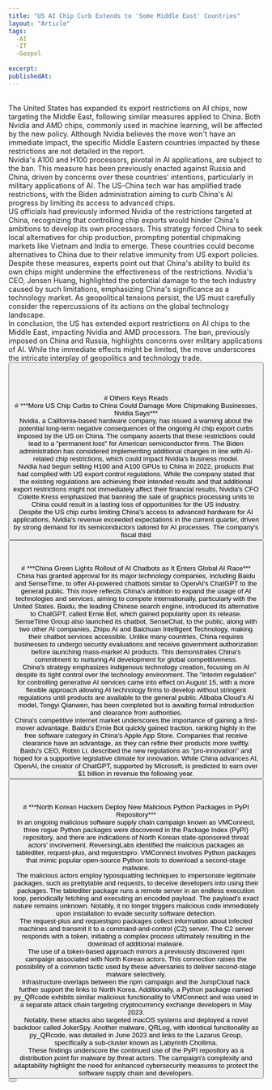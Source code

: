 ```yaml
---
title: "US AI Chip Curb Extends to 'Some Middle East' Countries"
layout: "Article"
tags:
  -AI 
  -IT
  -Geopol
  
excerpt:
publishedAt:
---
```

<br/>
The United States has expanded its export restrictions on AI chips, now targeting the Middle East, following similar measures applied to China. Both Nvidia and AMD chips, commonly used in machine learning, will be affected by the new policy. Although Nvidia believes the move won't have an immediate impact, the specific Middle Eastern countries impacted by these restrictions are not detailed in the report.
<br/>
Nvidia's A100 and H100 processors, pivotal in AI applications, are subject to the ban. This measure has been previously enacted against Russia and China, driven by concerns over these countries' intentions, particularly in military applications of AI. The US-China tech war has amplified trade restrictions, with the Biden administration aiming to curb China's AI progress by limiting its access to advanced chips.
<br/>
US officials had previously informed Nvidia of the restrictions targeted at China, recognizing that controlling chip exports would hinder China's ambitions to develop its own processors. This strategy forced China to seek local alternatives for chip production, prompting potential chipmaking markets like Vietnam and India to emerge. These countries could become alternatives to China due to their relative immunity from US export policies.
<br/>
Despite these measures, experts point out that China's ability to build its own chips might undermine the effectiveness of the restrictions. Nvidia's CEO, Jensen Huang, highlighted the potential damage to the tech industry caused by such limitations, emphasizing China's significance as a technology market. As geopolitical tensions persist, the US must carefully consider the repercussions of its actions on the global technology landscape.
<br/>
In conclusion, the US has extended export restrictions on AI chips to the Middle East, impacting Nvidia and AMD processors. The ban, previously imposed on China and Russia, highlights concerns over military applications of AI. While the immediate effects might be limited, the move underscores the intricate interplay of geopolitics and technology trade.
<br/>
<Button
  address="https://www.techtimes.com/articles/295798/20230831/https-www-theguardian-com-technology-2023-aug-31-restricts-exports.htm"
  text="Source"
/>
<br/>
<br/>
<br/>
<br/>
# Others Keys Reads
<br/>
# ***More US Chip Curbs to China Could Damage More Chipmaking Businesses, Nvidia Says***
<br/>
<Image src="/more-us-chip-curbs-to-china-could-damage-more-chipmaking-businesses-nvidia-says.jpg" alt="" width={700} height={650} />
<br />
Nvidia, a California-based hardware company, has issued a warning about the potential long-term negative consequences of the ongoing AI chip export curbs imposed by the US on China. The company asserts that these restrictions could lead to a "permanent loss" for American semiconductor firms. The Biden administration has considered implementing additional changes in line with AI-related chip restrictions, which could impact Nvidia's business model.
<br/>
Nvidia had begun selling H100 and A100 GPUs to China in 2022, products that had complied with US export control regulations. While the company stated that the existing regulations are achieving their intended results and that additional export restrictions might not immediately affect their financial results, Nvidia's CFO Colette Kress emphasized that banning the sale of graphics processing units to China could result in a lasting loss of opportunities for the US industry.
<br/>
Despite the US chip curbs limiting China's access to advanced hardware for AI applications, Nvidia's revenue exceeded expectations in the current quarter, driven by strong demand for its semiconductors tailored for AI processes. The company's fiscal third
<br/>
<Button
  address="https://www.techtimes.com/articles/295537/20230824/more-chip-curbs-china-damage-chipmaking-businesses-nvidia.htm"
  text="Source"
/>
<br/>
<br/>
<br/>
# ***China Green Lights Rollout of AI Chatbots as It Enters Global AI Race***
<br/>
China has granted approval for its major technology companies, including Baidu and SenseTime, to offer AI-powered chatbots similar to OpenAI's ChatGPT to the general public. This move reflects China's ambition to expand the usage of AI technologies and services, aiming to compete internationally, particularly with the United States. Baidu, the leading Chinese search engine, introduced its alternative to ChatGPT, called Ernie Bot, which gained popularity upon its release. SenseTime Group also launched its chatbot, SenseChat, to the public, along with two other AI companies, Zhipu AI and Baichuan Intelligent Technology, making their chatbot services accessible. Unlike many countries, China requires businesses to undergo security evaluations and receive government authorization before launching mass-market AI products. This demonstrates China's commitment to nurturing AI development for global competitiveness.
<br/>
China's strategy emphasizes indigenous technology creation, focusing on AI despite its tight control over the technology environment. The "interim regulation" for controlling generative AI services came into effect on August 15, with a more flexible approach allowing AI technology firms to develop without stringent regulations until products are available to the general public. Alibaba Cloud's AI model, Tongyi Qianwen, has been completed but is awaiting formal introduction and clearance from authorities.
<br/>
China's competitive internet market underscores the importance of gaining a first-mover advantage. Baidu's Ernie Bot quickly gained traction, ranking highly in the free software category in China's Apple App Store. Companies that receive clearance have an advantage, as they can refine their products more swiftly. Baidu's CEO, Robin Li, described the new regulations as "pro-innovation" and hoped for a supportive legislative climate for innovation. While China advances AI, OpenAI, the creator of ChatGPT, supported by Microsoft, is predicted to earn over $1 billion in revenue the following year.
<br/>
<Button
  address="https://www.techtimes.com/articles/295799/20230831/china-green-lights-rollout-ai-chatbots-enters-global-race.htm"
  text="Source"
/>
<br/>
<br/>
<br/>
# ***North Korean Hackers Deploy New Malicious Python Packages in PyPI Repository***
<br/>
In an ongoing malicious software supply chain campaign known as VMConnect, three rogue Python packages were discovered in the Package Index (PyPI) repository, and there are indications of North Korean state-sponsored threat actors' involvement. ReversingLabs identified the malicious packages as tablediter, request-plus, and requestspro. VMConnect involves Python packages that mimic popular open-source Python tools to download a second-stage malware.
<br/>
The malicious actors employ typosquatting techniques to impersonate legitimate packages, such as prettytable and requests, to deceive developers into using their packages. The tablediter package runs a remote server in an endless execution loop, periodically fetching and executing an encoded payload. The payload's exact nature remains unknown. Notably, it no longer triggers malicious code immediately upon installation to evade security software detection.
<br/>
The request-plus and requestspro packages collect information about infected machines and transmit it to a command-and-control (C2) server. The C2 server responds with a token, initiating a complex process ultimately resulting in the download of additional malware.
<br/>
The use of a token-based approach mirrors a previously discovered npm campaign associated with North Korean actors. This connection raises the possibility of a common tactic used by these adversaries to deliver second-stage malware selectively.
<br/>
Infrastructure overlaps between the npm campaign and the JumpCloud hack further support the links to North Korea. Additionally, a Python package named py_QRcode exhibits similar malicious functionality to VMConnect and was used in a separate attack chain targeting cryptocurrency exchange developers in May 2023.
<br/>
Notably, these attacks also targeted macOS systems and deployed a novel backdoor called JokerSpy. Another malware, QRLog, with identical functionality as py_QRcode, was detailed in June 2023 and links to the Lazarus Group, specifically a sub-cluster known as Labyrinth Chollima.
<br/>
These findings underscore the continued use of the PyPI repository as a distribution point for malware by threat actors. The campaign's complexity and adaptability highlight the need for enhanced cybersecurity measures to protect the software supply chain and developers.
<br/>
<Button
  address="https://thehackernews.com/2023/08/north-korean-hackers-deploy-new.html"
  text="Source"
/>


